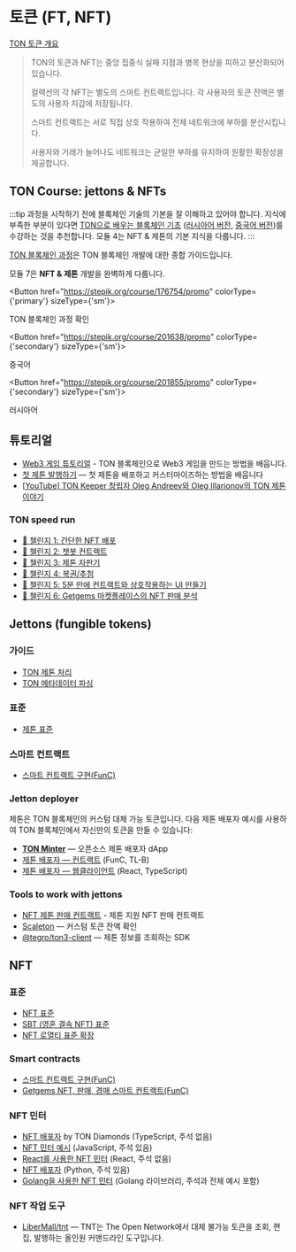 

# 토큰 (FT, NFT)

[TON 토큰 개요](https://telegra.ph/Scalable-DeFi-in-TON-03-30)

> TON의 토큰과 NFT는 중앙 집중식 실패 지점과 병목 현상을 피하고 분산화되어 있습니다.
>
> 컬렉션의 각 NFT는 별도의 스마트 컨트랙트입니다. 각 사용자의 토큰 잔액은 별도의 사용자 지갑에 저장됩니다.
>
> 스마트 컨트랙트는 서로 직접 상호 작용하여 전체 네트워크에 부하를 분산시킵니다.
>
> 사용자와 거래가 늘어나도 네트워크는 균일한 부하를 유지하여 원활한 확장성을 제공합니다.

## TON Course: jettons & NFTs

:::tip
과정을 시작하기 전에 블록체인 기술의 기본을 잘 이해하고 있어야 합니다. 지식에 부족한 부분이 있다면 [TON으로 배우는 블록체인 기초](https://stepik.org/course/201294/promo) ([러시아어 버전](https://stepik.org/course/202221/), [중국어 버전](https://stepik.org/course/200976/))를 수강하는 것을 추천합니다.
모듈 4는 NFT & 제톤의 기본 지식을 다룹니다.
:::

[TON 블록체인 과정](https://stepik.org/course/176754/)은 TON 블록체인 개발에 대한 종합 가이드입니다.

모듈 7은 **NFT & 제톤** 개발을 완벽하게 다룹니다.

<Button href="https://stepik.org/course/176754/promo"
        colorType={'primary'} sizeType={'sm'}>

TON 블록체인 과정 확인

</Button>

<Button href="https://stepik.org/course/201638/promo"
        colorType={'secondary'} sizeType={'sm'}>

중국어

</Button>

<Button href="https://stepik.org/course/201855/promo"
        colorType={'secondary'} sizeType={'sm'}>

러시아어

</Button>

## 튜토리얼

- [Web3 게임 튜토리얼](/v3/guidelines/dapps/tutorials/web3-game-example) - TON 블록체인으로 Web3 게임을 만드는 방법을 배웁니다.
- [첫 제톤 발행하기](/v3/guidelines/dapps/tutorials/mint-your-first-token/) — 첫 제톤을 배포하고 커스터마이즈하는 방법을 배웁니다
- [[YouTube] TON Keeper 창립자 Oleg Andreev와 Oleg Illarionov의 TON 제톤 이야기](https://www.youtube.com/watch?v=oEO29KmOpv4)

### TON speed run

- [🚩 챌린지 1: 간단한 NFT 배포](https://github.com/romanovichim/TONQuest1)
- [🚩 챌린지 2: 챗봇 컨트랙트](https://github.com/romanovichim/TONQuest2)
- [🚩 챌린지 3: 제톤 자판기](https://github.com/romanovichim/TONQuest3)
- [🚩 챌린지 4: 복권/추첨](https://github.com/romanovichim/TONQuest4)
- [🚩 챌린지 5: 5분 만에 컨트랙트와 상호작용하는 UI 만들기](https://github.com/romanovichim/TONQuest5)
- [🚩 챌린지 6: Getgems 마켓플레이스의 NFT 판매 분석](https://github.com/romanovichim/TONQuest6)

## Jettons (fungible tokens)

### 가이드

- [TON 제톤 처리](/v3/guidelines/dapps/asset-processing/jettons)
- [TON 메타데이터 파싱](/v3/guidelines/dapps/asset-processing/nft-processing/metadata-parsing)

### 표준

- [제톤 표준](https://github.com/ton-blockchain/TEPs/blob/master/text/0074-jettons-standard.md)

### 스마트 컨트랙트

- [스마트 컨트랙트 구현(FunC)](https://github.com/ton-blockchain/token-contract/)

### Jetton deployer

제톤은 TON 블록체인의 커스텀 대체 가능 토큰입니다. 다음 제톤 배포자 예시를 사용하여 TON 블록체인에서 자신만의 토큰을 만들 수 있습니다:

- **[TON Minter](https://minter.ton.org/)** — 오픈소스 제톤 배포자 dApp
- [제톤 배포자 — 컨트랙트](https://github.com/ton-defi-org/jetton-deployer-contracts) (FunC, TL-B)
- [제톤 배포자 — 웹클라이언트](https://github.com/ton-defi-org/jetton-deployer-webclient) (React, TypeScript)

### Tools to work with jettons

- [NFT 제톤 판매 컨트랙트](https://github.com/dvlkv/nft-jetton-sale-smc) - 제톤 지원 NFT 판매 컨트랙트
- [Scaleton](http://scaleton.io) — 커스텀 토큰 잔액 확인
- [@tegro/ton3-client](https://github.com/TegroTON/ton3-client#jettons-example) — 제톤 정보를 조회하는 SDK

## NFT

### 표준

- [NFT 표준](https://github.com/ton-blockchain/TEPs/blob/master/text/0062-nft-standard.md)
- [SBT (영혼 결속 NFT) 표준](https://github.com/ton-blockchain/TEPs/blob/master/text/0085-sbt-standard.md)
- [NFT 로열티 표준 확장](https://github.com/ton-blockchain/TEPs/blob/master/text/0066-nft-royalty-standard.md)

### Smart contracts

- [스마트 컨트랙트 구현(FunC)](https://github.com/ton-blockchain/token-contract/)
- [Getgems NFT, 판매, 경매 스마트 컨트랙트(FunC)](https://github.com/getgems-io/nft-contracts)

### NFT 민터

- [NFT 배포자](https://github.com/tondiamonds/ton-nft-deployer) by TON Diamonds (TypeScript, 주석 없음)
- [NFT 민터 예시](https://github.com/ton-foundation/token-contract/tree/main/nft/web-example) (JavaScript, 주석 있음)
- [React를 사용한 NFT 민터](https://github.com/tonbuilders/tonbuilders-minter) (React, 주석 없음)
- [NFT 배포자](https://github.com/anomaly-guard/nft-deployer) (Python, 주석 있음)
- [Golang을 사용한 NFT 민터](https://github.com/xssnick/tonutils-go#nft) (Golang 라이브러리, 주석과 전체 예시 포함)

### NFT 작업 도구

- [LiberMall/tnt](https://github.com/LiberMall/tnt) — TNT는 The Open Network에서 대체 불가능 토큰을 조회, 편집, 발행하는 올인원 커맨드라인 도구입니다.

<Feedback />
